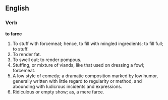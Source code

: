 ==English==

===Verb===

'''to farce'''

#To stuff with forcemeat; hence, to fill with mingled ingredients; to fill full; to stuff.
#To render fat.
#To swell out; to render pompous.
#Stuffing, or mixture of viands, like that used on dressing a fowl; forcemeat.
#A low style of comedy; a dramatic composition marked by low humor, generally written with little regard to regularity or method, and abounding with ludicrous incidents and expressions.
#Ridiculous or empty show; as, a mere farce.